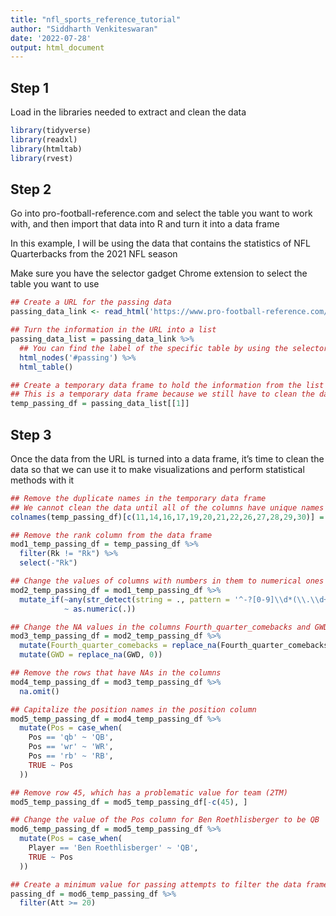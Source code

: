 ```yaml
---
title: "nfl_sports_reference_tutorial"
author: "Siddharth Venkiteswaran"
date: '2022-07-28'
output: html_document
---
```


## Step 1
Load in the libraries needed to extract and clean the data
```r
library(tidyverse)
library(readxl)
library(htmltab)
library(rvest)
```

## Step 2
Go into pro-football-reference.com and select the table you want to work with, and then import that data into R and turn it into a data frame

In this example, I will be using the data that contains the statistics of NFL Quarterbacks from the 2021 NFL season

Make sure you have the selector gadget Chrome extension to select the table you want to use
```r
## Create a URL for the passing data
passing_data_link <- read_html('https://www.pro-football-reference.com/years/2021/passing.htm')

## Turn the information in the URL into a list
passing_data_list = passing_data_link %>%
  ## You can find the label of the specific table by using the selector gadget to select the table you want to use
  html_nodes('#passing') %>%
  html_table()

## Create a temporary data frame to hold the information from the list
## This is a temporary data frame because we still have to clean the data once we bring the data in
temp_passing_df = passing_data_list[[1]]
```

## Step 3
Once the data from the URL is turned into a data frame, it's time to clean the data so that we can use it to make visualizations and perform statistical methods with it
```r
## Remove the duplicate names in the temporary data frame
## We cannot clean the data until all of the columns have unique names
colnames(temp_passing_df)[c(11,14,16,17,19,20,21,22,26,27,28,29,30)] = c("Cmp_percentage","TD_percentage","Int_percentage","First_downs","Yards_per_attempt","Adjusted_yards_per_attempt","Yards_per_completion","Yards_per_game","Sck_yards","Sck_percentage","Net_yards_per_attempt","Adjusted_net_yards_per_attempt","Fourth_quarter_comebacks")

## Remove the rank column from the data frame
mod1_temp_passing_df = temp_passing_df %>%
  filter(Rk != "Rk") %>%
  select(-"Rk")

## Change the values of columns with numbers in them to numerical ones
mod2_temp_passing_df = mod1_temp_passing_df %>%
  mutate_if(~any(str_detect(string = ., pattern = '^-?[0-9]\\d*(\\.\\d+)?$')), 
            ~ as.numeric(.))

## Change the NA values in the columns Fourth_quarter_comebacks and GWD to 0
mod3_temp_passing_df = mod2_temp_passing_df %>%
  mutate(Fourth_quarter_comebacks = replace_na(Fourth_quarter_comebacks, 0)) %>%
  mutate(GWD = replace_na(GWD, 0))

## Remove the rows that have NAs in the columns
mod4_temp_passing_df = mod3_temp_passing_df %>%
  na.omit()

## Capitalize the position names in the position column
mod5_temp_passing_df = mod4_temp_passing_df %>%
  mutate(Pos = case_when(
    Pos == 'qb' ~ 'QB',
    Pos == 'wr' ~ 'WR',
    Pos == 'rb' ~ 'RB',
    TRUE ~ Pos
  ))

## Remove row 45, which has a problematic value for team (2TM)
mod5_temp_passing_df = mod5_temp_passing_df[-c(45), ]

## Change the value of the Pos column for Ben Roethlisberger to be QB 
mod6_temp_passing_df = mod5_temp_passing_df %>%
  mutate(Pos = case_when(
    Player == 'Ben Roethlisberger' ~ 'QB',
    TRUE ~ Pos
  ))

## Create a minimum value for passing attempts to filter the data frame by
passing_df = mod6_temp_passing_df %>%
  filter(Att >= 20)
```



